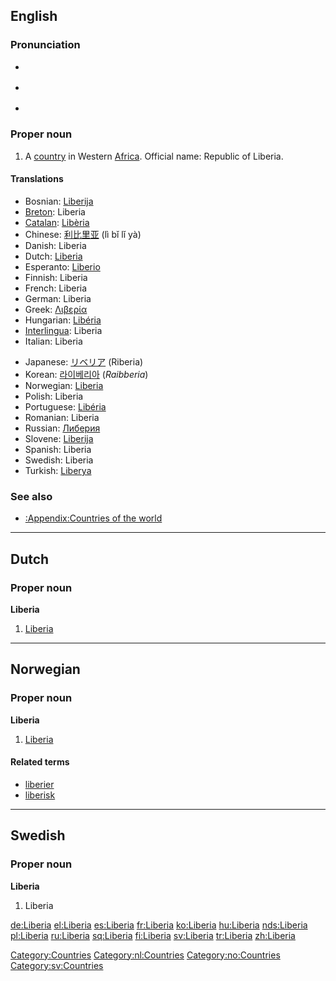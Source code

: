 ==English==
{{wikipedia}}

===Pronunciation===
*{{italbrac|[[RP]]}} {{IPA|/laɪˈbɪəriə/}}
*{{italbrac|US}} {{IPA|/laɪˈbɪriə/}}
*{{rhymes|ɪəriə}}

===Proper noun===
{{en-proper noun}}

# A [[country]] in Western [[Africa]]. Official name: Republic of Liberia.

====Translations====
{{trans-top|country in Western Africa}}
*Bosnian: [[Liberija]] {{f}}
*[[Breton]]: Liberia
*[[Catalan]]: [[Libèria]]
*Chinese: [[利比里亚]] (lì bǐ lǐ yà)
*Danish: Liberia
*Dutch: [[#Dutch|Liberia]] {{n}}
*Esperanto: [[Liberio]]
*Finnish: Liberia
*French: Liberia {{m}}
*German: Liberia
*Greek: [[Λιβερία]] {{f}}
*Hungarian: [[Libéria]]
*[[Interlingua]]: Liberia
*Italian: Liberia {{f}}
{{trans-mid}}
*Japanese: [[リベリア]] (Riberia)
*Korean: [[라이베리아]] (''Raibberia'')
*Norwegian: [[Liberia#Norwegian|Liberia]]
*Polish: Liberia
*Portuguese: [[Libéria]]
*Romanian: Liberia {{f}}
*Russian: [[Либерия]]
*Slovene: [[Liberija]] {{f}}
*Spanish: Liberia
*Swedish: Liberia
*Turkish: [[Liberya]]
{{trans-bottom}}

===See also===
*[[:Appendix:Countries of the world]]

[[Category:Countries]]

----

==Dutch==

===Proper noun===
'''Liberia''' {{n}}

# [[Liberia#English|Liberia]]

[[Category:nl:Countries]]

----

==Norwegian==

===Proper noun===
'''Liberia'''

# [[Liberia#English|Liberia]]

====Related terms====
*[[liberier]]
*[[liberisk]]

[[Category:no:Countries]]

----

==Swedish==

===Proper noun===
'''Liberia'''

# Liberia

[[Category:sv:Countries]]

[[de:Liberia]]
[[el:Liberia]]
[[es:Liberia]]
[[fr:Liberia]]
[[ko:Liberia]]
[[hu:Liberia]]
[[nds:Liberia]]
[[pl:Liberia]]
[[ru:Liberia]]
[[sq:Liberia]]
[[fi:Liberia]]
[[sv:Liberia]]
[[tr:Liberia]]
[[zh:Liberia]]